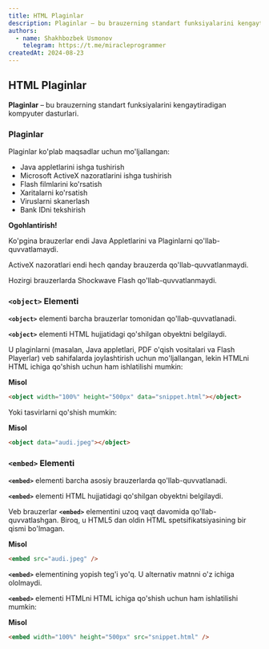 ```yaml
---
title: HTML Plaginlar
description: Plaginlar – bu brauzerning standart funksiyalarini kengaytiradigan kompyuter dasturlari.
authors:
  - name: Shakhbozbek Usmonov
    telegram: https://t.me/miracleprogrammer
createdAt: 2024-08-23
---
```


## HTML Plaginlar

**Plaginlar** – bu brauzerning standart funksiyalarini kengaytiradigan kompyuter dasturlari.

### Plaginlar

Plaginlar ko'plab maqsadlar uchun mo'ljallangan:

- Java appletlarini ishga tushirish
- Microsoft ActiveX nazoratlarini ishga tushirish
- Flash filmlarini ko'rsatish
- Xaritalarni ko'rsatish
- Viruslarni skanerlash
- Bank IDni tekshirish

**Ogohlantirish!**

Ko'pgina brauzerlar endi Java Appletlarini va Plaginlarni qo'llab-quvvatlamaydi.

ActiveX nazoratlari endi hech qanday brauzerda qo'llab-quvvatlanmaydi.

Hozirgi brauzerlarda Shockwave Flash qo'llab-quvvatlanmaydi.

### `<object>` Elementi

**`<object>`** elementi barcha brauzerlar tomonidan qo'llab-quvvatlanadi.

**`<object>`** elementi HTML hujjatidagi qo'shilgan obyektni belgilaydi.

U plaginlarni (masalan, Java appletlari, PDF o'qish vositalari va Flash Playerlar) veb sahifalarda joylashtirish uchun mo'ljallangan, lekin HTMLni HTML ichiga qo'shish uchun ham ishlatilishi mumkin:

**Misol**

```html
<object width="100%" height="500px" data="snippet.html"></object>
```

Yoki tasvirlarni qo'shish mumkin:

**Misol**

```html
<object data="audi.jpeg"></object>
```

### `<embed>` Elementi

**`<embed>`** elementi barcha asosiy brauzerlarda qo'llab-quvvatlanadi.

**`<embed>`** elementi HTML hujjatidagi qo'shilgan obyektni belgilaydi.

Veb brauzerlar **`<embed>`** elementini uzoq vaqt davomida qo'llab-quvvatlashgan. Biroq, u HTML5 dan oldin HTML spetsifikatsiyasining bir qismi bo'lmagan.

**Misol**

```html
<embed src="audi.jpeg" />
```

**`<embed>`** elementining yopish teg'i yo'q. U alternativ matnni o'z ichiga ololmaydi.

**`<embed>`** elementi HTMLni HTML ichiga qo'shish uchun ham ishlatilishi mumkin:

**Misol**

```html
<embed width="100%" height="500px" src="snippet.html" />
```

